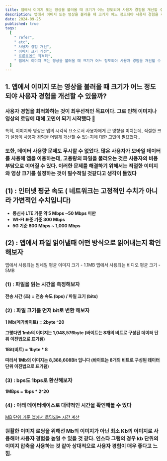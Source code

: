 ```yaml
---
title: 앱에서 이미지 또는 영상을 불러올 때 크기가 어느 정도되야 사용자 경험을 개선할 수 있을까?
description: 앱에서 이미지 또는 영상을 불러올 때 크기가 어느 정도되야 사용자 경험을 개선할 수 있을까?
date: 2024-09-25
published: true
tags:
  [
    " refer",
    " etc",
    " 사용자 경험 개선",
    " 이미지 크기 개선",
    " 프론트엔드 최적화",
    " 앱에서 이미지 또는 영상을 불러올 때 크기가 어느 정도되야 사용자 경험을 개선할 수 있을까?",
  ]
---
```


## 1. 앱에서 이미지 또는 영상을 불러올 때 크기가 어느 정도되야 사용자 경험을 개선할 수 있을까?

### 사용자 경험을 최적화하는 것이 최우선적인 목표이다. 그로 인해 이미지나 영상의 로딩에 대해 고민이 되기 시작했다 🤔

특히, 이미지와 영상은 앱의 시각적 요소로서 사용자에게 큰 영향을 미치는데, 적절한 크기 설정이 사용자 경험을 어떻게 개선할 수 있는지에 대한 고민이 필요했다..

### 또한, 데이터 사용량 문제도 무시할 수 없었다. 많은 사용자가 모바일 데이터를 사용해 앱을 이용하는데, 고용량의 파일을 불러오는 것은 사용자의 비용 부담으로 이어질 수 있다. 이러한 문제를 해결하기 위해서는 적절한 이미지와 영상 크기를 설정하는 것이 필수적일 것같다고 생각이 들었다

## (1) : 인터넷 평균 속도 ( 네트워크는 고정적인 수치가 아니라 가변적인 수치입니다)

- **통신사 LTE 기준 약 5 Mbps ~50 Mbps 미만**
- **WI-FI 표준 기준 300 Mbps**
- **5G 기준 800 Mbps ~ 1,000 Mbps**

## (2) : 앱에서 파일 읽어낼때 어떤 방식으로 읽어내는지 확인해보자

앱에서 사용되는 썸네일 평균 이미지 크기 - 1.1MB
앱에서 사용되는 비디오 평균 크기 - 5MB

### **(1) : 파일을 읽는 시간을 측정해보자**

**전송 시간 (초) = 전송 속도 (bps) / 파일 크기 (bits)**

### **(2) : 파일 크기를 먼저 bit로 변환 해보자**

**1 Mb(메가바이트) = 2byte ^20**

**그렇다면 1mb의 이미지는 1,048,576byte (바이트는 8개의 비트로 구성된 데이터 단위 이진법으로 표기됌)**

**1Bit(비트) = 1byte \* 8**

**따라서 1Mb의 이미지는 8,388,608Bit 입니다 (바이트는 8개의 비트로 구성된 데이터 단위 이진법으로 표기됌)**

### **(3) : bps도 1bps로 환산해보자**

**1MBps = 1bps \* 2^20**

### **(4) : 아래 데이터베이스로 대략적인 시간을 확인해볼 수 있다**

[MB 단위 기준 앱에서 로딩되는 시간 계산](https://www.notion.so/10c467c7ef5c8045bf26f3a75cd9d5d2?pvs=21)

### **원활한 이미지 로딩을 위해선 Mb의 이미지가 아닌 최소 Kb의 이미지로 사용해야 사용자 경험을 높일 수 있을 것 같다. 인스타 그램의 경우 kb 단위의 이미지 압축을 사용하는 것 같아 상대적으로 사용자 경험이 매우 좋다고 느낌.**

